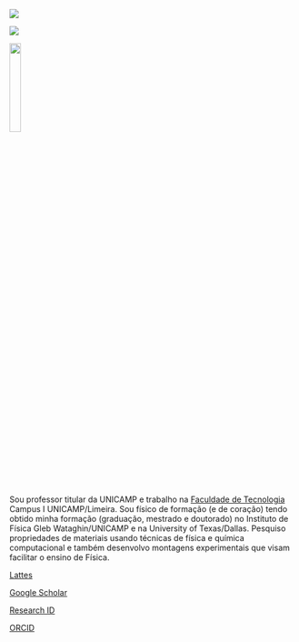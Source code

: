 ::: {.centerText}
::: {.column-screen .largeExplora style="margin-top:1.5%;"}
![](assets/foto-site.svg)
:::

::: {.column-screen .smallExplora style="margin-top:1.5%;"}
![](assets/foto-site.svg)
:::

:::


::: {.column-page}

::: {.centerText}

::: {.centerText}
![](vitor_coluci.jpg){width=20%}
:::

Sou professor titular da UNICAMP e trabalho na [Faculdade de Tecnologia](http://www.ft.unicamp.br) Campus I UNICAMP/Limeira. Sou físico de formação (e de coração) tendo obtido minha formação (graduação, mestrado e doutorado) no Instituto de Física Gleb Wataghin/UNICAMP e na University of Texas/Dallas. Pesquiso propriedades de materiais usando técnicas de física e química computacional e também desenvolvo montagens experimentais que visam facilitar o ensino de Física.

[Lattes](http://lattes.cnpq.br/5495322642019035) 

[Google Scholar](http://scholar.google.com.br/citations?user=c6aIEUwAAAAJ)

[Research ID](http://www.researcherid.com/rid/E-1079-2012)

[ORCID](https://orcid.org/0000-0001-5179-6182)

:::

:::